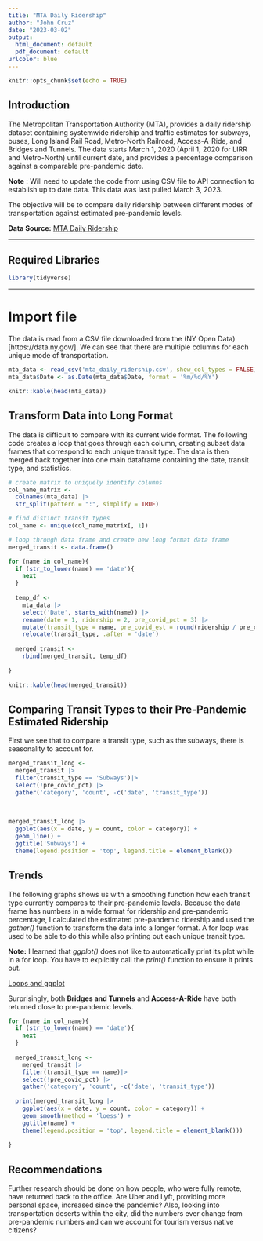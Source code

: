 ```yaml
---
title: "MTA Daily Ridership"
author: "John Cruz"
date: "2023-03-02"
output: 
  html_document: default
  pdf_document: default
urlcolor: blue
---
```


```r
knitr::opts_chunk$set(echo = TRUE)
```

## Introduction

The Metropolitan Transportation Authority (MTA), provides a daily ridership dataset containing systemwide ridership and traffic estimates for subways, buses, Long Island Rail Road, Metro-North Railroad, Access-A-Ride, and Bridges and Tunnels. The data starts March 1, 2020 (April 1, 2020 for LIRR and Metro-North) until current date, and provides a percentage comparison against a comparable pre-pandemic date.

**Note** : Will need to update the code from using CSV file to API connection to establish up to date data. This data was last pulled March 3, 2023. 

The objective will be to compare daily ridership between different modes of transportation against estimated pre-pandemic levels.

**Data Source:** [MTA Daily Ridership](https://data.ny.gov/Transportation/MTA-Daily-Ridership-Data-Beginning-2020/vxuj-8kew)

---

## Required Libraries

```r
library(tidyverse)
```

---

# Import file

The data is read from a CSV file downloaded from the (NY Open Data)[https://data.ny.gov/]. We can see that there are multiple columns for each unique mode of transportation.

```r
mta_data <- read_csv('mta_daily_ridership.csv', show_col_types = FALSE)
mta_data$Date <- as.Date(mta_data$Date, format = '%m/%d/%Y')

knitr::kable(head(mta_data))
```

## Transform Data into Long Format

The data is difficult to compare with its current wide format. The following code creates a loop that goes through each column, creating subset data frames that correspond to each unique transit type. The data is then merged back together into one main dataframe containing the date, transit type, and statistics. 

```r

# create matrix to uniquely identify columns
col_name_matrix <- 
  colnames(mta_data) |> 
  str_split(pattern = ":", simplify = TRUE)

# find distinct transit types 
col_name <- unique(col_name_matrix[, 1])

# loop through data frame and create new long format data frame
merged_transit <- data.frame()

for (name in col_name){
  if (str_to_lower(name) == 'date'){
    next
  }
  
  temp_df <- 
    mta_data |> 
    select('Date', starts_with(name)) |> 
    rename(date = 1, ridership = 2, pre_covid_pct = 3) |> 
    mutate(transit_type = name, pre_covid_est = round(ridership / pre_covid_pct, 0)) |> 
    relocate(transit_type, .after = 'date')
  
  merged_transit <- 
    rbind(merged_transit, temp_df)
  
}

knitr::kable(head(merged_transit))  

```

## Comparing Transit Types to their Pre-Pandemic Estimated Ridership

First we see that to compare a transit type, such as the subways, there is seasonality to account for.

```r

merged_transit_long <- 
  merged_transit |> 
  filter(transit_type == 'Subways')|> 
  select(!pre_covid_pct) |> 
  gather('category', 'count', -c('date', 'transit_type'))
  
  
  
merged_transit_long |> 
  ggplot(aes(x = date, y = count, color = category)) +
  geom_line() +
  ggtitle('Subways') +
  theme(legend.position = 'top', legend.title = element_blank())


```

## Trends

The following graphs shows us with a smoothing function how each transit type currently compares to their pre-pandemic levels. Because the data frame has numbers in a wide format for ridership and pre-pandemic percentage, I calculated the estimated pre-pandemic ridership and used the *gather()* function to transform the data into a longer format. A for loop was used to be able to do this while also printing out each unique transit type. 

**Note:** I learned that *ggplot()* does not like to automatically print its plot while in a for loop. You have to explicitly call the *print()* function to ensure it prints out. 

[Loops and ggplot](https://statisticsglobe.com/print-ggplot2-plot-within-for-loop-in-r)

Surprisingly, both **Bridges and Tunnels** and **Access-A-Ride** have both returned close to pre-pandemic levels. 

```r

for (name in col_name){
  if (str_to_lower(name) == 'date'){
    next
  }
  
  merged_transit_long <- 
    merged_transit |> 
    filter(transit_type == name)|> 
    select(!pre_covid_pct) |> 
    gather('category', 'count', -c('date', 'transit_type'))
  
  print(merged_transit_long |>
    ggplot(aes(x = date, y = count, color = category)) +
    geom_smooth(method = 'loess') +
    ggtitle(name) +
    theme(legend.position = 'top', legend.title = element_blank()))
  
}

```

## Recommendations
Further research should be done on how people, who were fully remote, have returned back to the office. Are Uber and Lyft, providing more personal space, increased since the pandemic? Also, looking into transportation deserts within the city, did the numbers ever change from pre-pandemic numbers and can we account for tourism versus native citizens?
